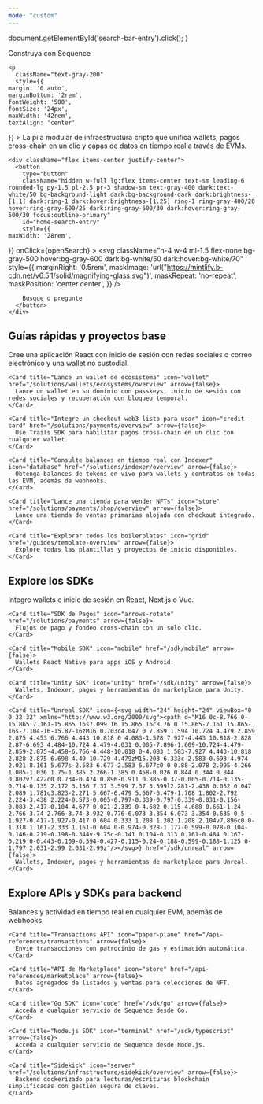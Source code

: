 ```yaml
---
mode: "custom"
---
```


  document.getElementById('search-bar-entry').click();
}

<div className="relative w-full flex items-center justify-center" style={{ height: '26rem', overflow: 'hidden'}}>
  <div className="absolute inset-0 z-0 flex items-center bg-matrix-dark mix-blend-normal">
    <div style={{ height: '100%', width: '100%', maxHeight: '465px' }} />
  </div>

  <div className="relative z-10" style={{ position: 'absolute', textAlign: 'center', padding: '0 1rem' }}>
    <div
      className="text-gray-200"
      style={{
   fontWeight: '600',
   fontSize: '42px',
   margin: '0',
   marginBottom: '1.5rem'
  }}
    >
      Construya con Sequence
    </div>

    <p
      className="text-gray-200"
      style={{
    margin: '0 auto',
    marginBottom: '2rem',
    fontWeight: '500',
    fontSize: '24px',
    maxWidth: '42rem',
    textAlign: 'center'
  }}
    >
      La pila modular de infraestructura cripto que unifica wallets, pagos cross-chain en un clic y capas de datos en tiempo real a través de EVMs.
    </p>

    <div className="flex items-center justify-center">
      <button
        type="button"
        className="hidden w-full lg:flex items-center text-sm leading-6 rounded-lg py-1.5 pl-2.5 pr-3 shadow-sm text-gray-400 dark:text-white/50 bg-background-light dark:bg-background-dark dark:brightness-[1.1] dark:ring-1 dark:hover:brightness-[1.25] ring-1 ring-gray-400/20 hover:ring-gray-600/25 dark:ring-gray-600/30 dark:hover:ring-gray-500/30 focus:outline-primary"
        id="home-search-entry"
        style={{
    maxWidth: '28rem',
  }}
        onClick={openSearch}
      >
        <svg
          className="h-4 w-4 ml-1.5 flex-none bg-gray-500 hover:bg-gray-600 dark:bg-white/50 dark:hover:bg-white/70"
          style={{
    marginRight: '0.5rem',
     maskImage:
       'url("https://mintlify.b-cdn.net/v6.5.1/solid/magnifying-glass.svg")',
     maskRepeat: 'no-repeat',
     maskPosition: 'center center',
    }}
        />

        Busque o pregunte
      </button>
    </div>
  </div>
</div>

<div
  style={{marginTop: '2rem', marginBottom: '8rem', maxWidth: '70rem', marginLeft: 'auto',
marginRight: 'auto', paddingLeft: '1.25rem',
paddingRight: '1.25rem' }}
>
  <h2 className="text-center text-gray-900 dark:text-white text-4xl font-bold mb-8" style={{ fontSize: '1.5rem', marginTop: '6rem', marginBottom: '2.5rem' }}>
    Guías rápidas y proyectos base
  </h2>

  <CardGroup cols={3}>
    <Card title="Cree su primera wallet" icon="wallet" href="/solutions/wallets/developers/overview" arrow={false}>
      Cree una aplicación React con inicio de sesión con redes sociales o correo electrónico y una wallet no custodial.
    </Card>

    <Card title="Lance un wallet de ecosistema" icon="wallet" href="/solutions/wallets/ecosystems/overview" arrow={false}>
      Lance un wallet en su dominio con passkeys, inicio de sesión con redes sociales y recuperación con bloqueo temporal.
    </Card>

    <Card title="Integre un checkout web3 listo para usar" icon="credit-card" href="/solutions/payments/overview" arrow={false}>
      Use Trails SDK para habilitar pagos cross-chain en un clic con cualquier wallet.
    </Card>

    <Card title="Consulte balances en tiempo real con Indexer" icon="database" href="/solutions/indexer/overview" arrow={false}>
      Obtenga balances de tokens en vivo para wallets y contratos en todas las EVM, además de webhooks.
    </Card>

    <Card title="Lance una tienda para vender NFTs" icon="store" href="/solutions/payments/shop/overview" arrow={false}>
      Lance una tienda de ventas primarias alojada con checkout integrado.
    </Card>

    <Card title="Explorar todos los boilerplates" icon="grid" href="/guides/template-overview" arrow={false}>
      Explore todas las plantillas y proyectos de inicio disponibles.
    </Card>
  </CardGroup>

  <h2 className="text-center text-gray-900 dark:text-white text-4xl font-bold mb-8" style={{ fontSize: '1.5rem', marginTop: '6rem', marginBottom: '2.5rem' }}>
    Explore los SDKs
  </h2>

  <CardGroup cols={3}>
    <Card title="Web SDK" icon="code" href="/sdk/web" arrow={false}>
      Integre wallets e inicio de sesión en React, Next.js o Vue.
    </Card>

    <Card title="SDK de Pagos" icon="arrows-rotate" href="/solutions/payments" arrow={false}>
      Flujos de pago y fondeo cross-chain con un solo clic.
    </Card>

    <Card title="Mobile SDK" icon="mobile" href="/sdk/mobile" arrow={false}>
      Wallets React Native para apps iOS y Android.
    </Card>

    <Card title="Unity SDK" icon="unity" href="/sdk/unity" arrow={false}>
      Wallets, Indexer, pagos y herramientas de marketplace para Unity.
    </Card>

    <Card title="Unreal SDK" icon={<svg width="24" height="24" viewBox="0 0 32 32" xmlns="http://www.w3.org/2000/svg"><path d="M16 0c-8.766 0-15.865 7.161-15.865 16s7.099 16 15.865 16c8.76 0 15.865-7.161 15.865-16s-7.104-16-15.87-16zM16 0.703c4.047 0 7.859 1.594 10.724 4.479 2.859 2.875 4.453 6.766 4.443 10.818 0 4.083-1.578 7.927-4.443 10.818-2.828 2.87-6.693 4.484-10.724 4.479-4.031 0.005-7.896-1.609-10.724-4.479-2.859-2.875-4.458-6.766-4.448-10.818 0-4.083 1.583-7.927 4.443-10.818 2.828-2.875 6.698-4.49 10.729-4.479zM15.203 6.333c-2.583 0.693-4.974 2.021-8.161 5.677s-2.583 6.677-2.583 6.677c0 0 0.88-2.078 2.995-4.266 1.005-1.036 1.75-1.385 2.266-1.385 0.458-0.026 0.844 0.344 0.844 0.802v7.422c0 0.734-0.474 0.896-0.911 0.885-0.37-0.005-0.714-0.135-0.714-0.135 2.172 3.156 7.37 3.599 7.37 3.599l2.281-2.438 0.052 0.047 2.089 1.781c3.823-2.271 5.667-6.479 5.667-6.479-1.708 1.802-2.792 2.224-3.438 2.224-0.573-0.005-0.797-0.339-0.797-0.339-0.031-0.156-0.083-2.417-0.104-4.677-0.021-2.339 0-4.682 0.115-4.688 0.661-1.24 2.766-3.74 2.766-3.74-3.932 0.776-6.073 3.354-6.073 3.354-0.635-0.5-1.927-0.417-1.927-0.417 0.604 0.333 1.208 1.302 1.208 2.104v7.896c0 0-1.318 1.161-2.333 1.161-0.604 0-0.974-0.328-1.177-0.599-0.078-0.104-0.146-0.219-0.198-0.344v-9.75c-0.141 0.104-0.313 0.161-0.484 0.167-0.219 0-0.443-0.109-0.594-0.427-0.115-0.24-0.188-0.599-0.188-1.125 0-1.797 2.031-2.99 2.031-2.99z"/></svg>} href="/sdk/unreal" arrow={false}>
      Wallets, Indexer, pagos y herramientas de marketplace para Unreal.
    </Card>
  </CardGroup>

  <h2 className="text-center text-gray-900 dark:text-white text-4xl font-bold mb-8" style={{ fontSize: '1.5rem', marginTop: '6rem', marginBottom: '2.5rem' }}>
    Explore APIs y SDKs para backend
  </h2>

  <CardGroup cols={3}>
    <Card title="Indexer API" icon="database" href="/api-references/indexer" arrow={false}>
      Balances y actividad en tiempo real en cualquier EVM, además de webhooks.
    </Card>

    <Card title="Transactions API" icon="paper-plane" href="/api-references/transactions" arrow={false}>
      Envíe transacciones con patrocinio de gas y estimación automática.
    </Card>

    <Card title="API de Marketplace" icon="store" href="/api-references/marketplace" arrow={false}>
      Datos agregados de listados y ventas para colecciones de NFT.
    </Card>

    <Card title="Go SDK" icon="code" href="/sdk/go" arrow={false}>
      Acceda a cualquier servicio de Sequence desde Go.
    </Card>

    <Card title="Node.js SDK" icon="terminal" href="/sdk/typescript" arrow={false}>
      Acceda a cualquier servicio de Sequence desde Node.js.
    </Card>

    <Card title="Sidekick" icon="server" href="/solutions/infrastructure/sidekick/overview" arrow={false}>
      Backend dockerizado para lecturas/escrituras blockchain simplificadas con gestión segura de claves.
    </Card>
  </CardGroup>

  <div className="flex justify-center mt-12 mb-4">
    <a href="https://github.com/0xsequence" target="_blank" rel="noopener noreferrer" className="group inline-flex items-center justify-center w-12 h-12 rounded-full bg-white dark:bg-background-dark transition-all hover:scale-110 hover:border-primary dark:hover:border-primary-light">
      <svg className="h-6 w-6 bg-primary dark:bg-primary-light transition-colors group-hover:bg-white" style={{maskImage: 'url("https://mintlify.b-cdn.net/v6.6.0/brands/github.svg")', maskRepeat: 'no-repeat', maskPosition: 'center center'}} />
    </a>
  </div>
</div>